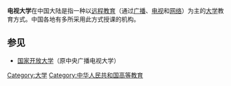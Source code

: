 {{unreferenced|time=2015-10-04T22:25:08+00:00}}
'''电视大学'''在中国大陆是指一种以[[远程教育|远程教育]]（通过[[广播|广播]]、[[电视|电视]]和[[网络|网络]]）为主的[[大学|大学]]教育方式。中国各地有多所采用此方式授课的机构。

==参见==
*[[国家开放大学|国家开放大学]]（原中央广播电视大学）

{{教育小作品}}
[[Category:大学|Category:大学]]
[[Category:中华人民共和国高等教育|Category:中华人民共和国高等教育]]